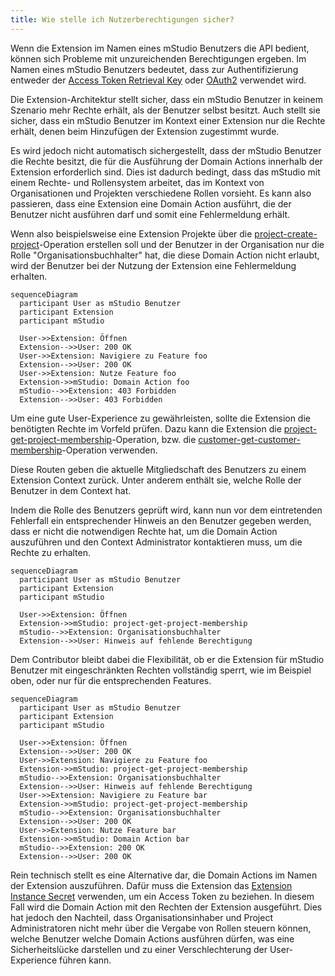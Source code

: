 ```yaml
---
title: Wie stelle ich Nutzerberechtigungen sicher?
---
```


Wenn die Extension im Namen eines mStudio Benutzers die API bedient, können sich Probleme mit unzureichenden Berechtigungen ergeben.
Im Namen eines mStudio Benutzers bedeutet, dass zur Authentifizierung entweder der
[Access Token Retrieval Key](../../overview/concepts/authentication#access-token-retrieval-key)
oder [OAuth2](../../overview/concepts/authentication#oauth2) verwendet wird.

Die Extension-Architektur stellt sicher, dass ein mStudio Benutzer in keinem Szenario mehr Rechte erhält,
als der Benutzer selbst besitzt.
Auch stellt sie sicher, dass ein mStudio Benutzer im Kontext einer Extension nur die Rechte erhält,
denen beim Hinzufügen der Extension zugestimmt wurde.

Es wird jedoch nicht automatisch sichergestellt, dass der mStudio Benutzer die Rechte besitzt,
die für die Ausführung der Domain Actions innerhalb der Extension erforderlich sind.
Dies ist dadurch bedingt, dass das mStudio mit einem Rechte- und Rollensystem arbeitet,
das im Kontext von Organisationen und Projekten verschiedene Rollen vorsieht.
Es kann also passieren, dass eine Extension eine Domain Action ausführt, die der Benutzer nicht ausführen darf
und somit eine Fehlermeldung erhält.

Wenn also beispielsweise eine Extension Projekte über die [project-create-project](../../../reference/project/project-create-project)-Operation erstellen soll
und der Benutzer in der Organisation nur die Rolle "Organisationsbuchhalter" hat, die diese Domain Action nicht erlaubt,
wird der Benutzer bei der Nutzung der Extension eine Fehlermeldung erhalten.

```mermaid
sequenceDiagram
  participant User as mStudio Benutzer
  participant Extension
  participant mStudio

  User->>Extension: Öffnen
  Extension-->>User: 200 OK
  User->>Extension: Navigiere zu Feature foo
  Extension-->>User: 200 OK
  User->>Extension: Nutze Feature foo
  Extension->>mStudio: Domain Action foo
  mStudio-->>Extension: 403 Forbidden
  Extension-->>User: 403 Forbidden
```

Um eine gute User-Experience zu gewährleisten, sollte die Extension die benötigten Rechte im Vorfeld prüfen.
Dazu kann die Extension die [project-get-project-membership](../../../reference/project/project-get-project-membership)-Operation,
bzw. die [customer-get-customer-membership](../../../reference/customer/customer-get-customer-membership)-Operation verwenden.

Diese Routen geben die aktuelle Mitgliedschaft des Benutzers zu einem Extension Context zurück.
Unter anderem enthält sie, welche Rolle der Benutzer in dem Context hat.

Indem die Rolle des Benutzers geprüft wird, kann nun vor dem eintretenden Fehlerfall ein entsprechender Hinweis an den Benutzer gegeben werden,
dass er nicht die notwendigen Rechte hat, um die Domain Action auszuführen und den Context Administrator kontaktieren muss,
um die Rechte zu erhalten.

```mermaid
sequenceDiagram
  participant User as mStudio Benutzer
  participant Extension
  participant mStudio

  User->>Extension: Öffnen
  Extension->>mStudio: project-get-project-membership
  mStudio-->>Extension: Organisationsbuchhalter
  Extension-->>User: Hinweis auf fehlende Berechtigung
```

Dem Contributor bleibt dabei die Flexibilität, ob er die Extension für mStudio Benutzer mit eingeschränkten Rechten vollständig sperrt, wie im Beispiel oben,
oder nur für die entsprechenden Features.

```mermaid
sequenceDiagram
  participant User as mStudio Benutzer
  participant Extension
  participant mStudio

  User->>Extension: Öffnen
  Extension-->>User: 200 OK
  User->>Extension: Navigiere zu Feature foo
  Extension->>mStudio: project-get-project-membership
  mStudio-->>Extension: Organisationsbuchhalter
  Extension-->>User: Hinweis auf fehlende Berechtigung
  User->>Extension: Navigiere zu Feature bar
  Extension->>mStudio: project-get-project-membership
  mStudio-->>Extension: Organisationsbuchhalter
  Extension-->>User: 200 OK
  User->>Extension: Nutze Feature bar
  Extension->>mStudio: Domain Action bar
  mStudio-->>Extension: 200 OK
  Extension-->>User: 200 OK
```
Rein technisch stellt es eine Alternative dar, die Domain Actions im Namen der Extension auszuführen.
Dafür muss die Extension das [Extension Instance Secret](../../overview/concepts/authentication#extension-instance-secret) verwenden,
um ein Access Token zu beziehen.
In diesem Fall wird die Domain Action mit den Rechten der Extension ausgeführt.
Dies hat jedoch den Nachteil, dass Organisationsinhaber und Project Administratoren nicht mehr über die Vergabe von Rollen steuern können,
welche Benutzer welche Domain Actions ausführen dürfen, was eine Sicherheitslücke darstellen
und zu einer Verschlechterung der User-Experience führen kann.


